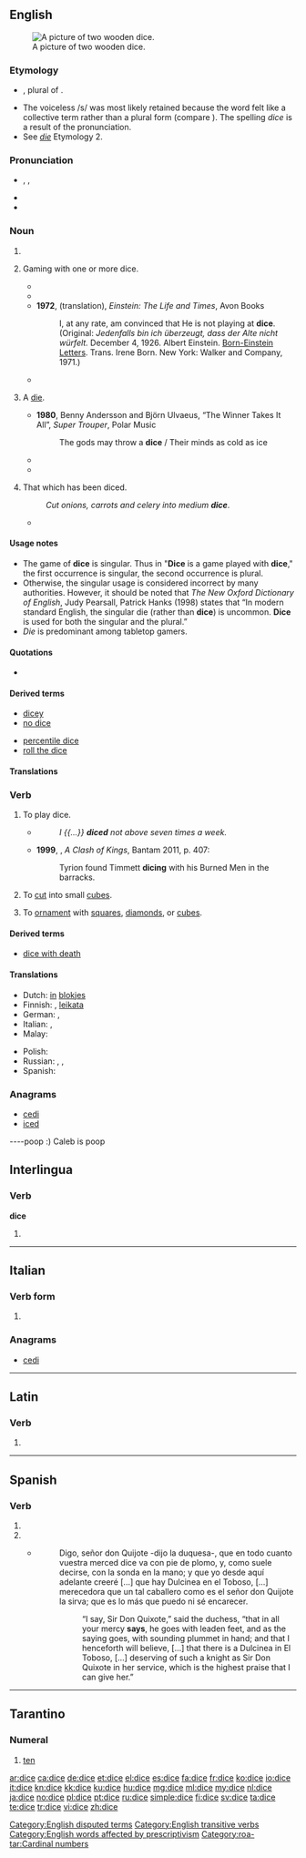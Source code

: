 ==English==
{{wikipedia}}
[[Image:Dices6-1.png|thumb|right|A picture of two wooden dice.]]
===Etymology===
* {{etyl|enm|en}} {{term|dys||lang=enm}}, plural of {{term|dy|lang=enm}}.
* The voiceless /s/ was most likely retained because the word felt like a collective term rather than a plural form (compare {{term|pence}}). The spelling ''dice'' is a result of the pronunciation.
* See ''[[die#Etymology 2|die]]'' Etymology 2.

===Pronunciation===
* {{enPR|dīs}}, {{IPA|/daɪs/}}, {{X-SAMPA|/daIs/}}
* {{audio|en-us-dice.ogg|Audio (US)}}
* {{rhymes|aɪs}}

===Noun===
{{en-noun|dice|pl2=dices}}

# {{plural of|die}}
# {{context|uncountable|lang=en}} Gaming with one or more dice.
#* {{quote-book|title={{w|Heart of Darkness}}|author={{w|Joseph Conrad}}|year=|passage=Or think of a decent young citizen in a toga—perhaps too much '''dice''', you know—coming out here in the train of some prefect, or tax-gatherer, or trader even, to mend his fortunes.|year=1899}}
#* {{quote-book|title=Heredity and the nature of man|author={{w|Theodosius Grigorievich Dobzhansky}}|year=1964|passage=On the other hand, evolution is not a matter of chance, even in the sense in which a game of '''dice''' is a game of chance.}}
#* '''1972''', (translation), ''Einstein: The Life and Times'', Avon Books
#*: I, at any rate, am convinced that He is not playing at '''dice'''.
#*: (Original: ''Jedenfalls bin ich überzeugt, dass der Alte nicht würfelt.'' December 4, 1926. Albert Einstein. [[Born-Einstein Letters]]. Trans. Irene Born. New York: Walker and Company, 1971.)
#* {{quote-book|title=Mathematics and the Unexpected|page=67|author=Ivar Ekeland|year=1990|passage=The problem is that no one can throw a die twice in precisely the same way, and this is why '''dice''' is a game of chance and not a skill.}}
# {{context|countable|proscribed|_|by some|lang=en}} A [[die#Noun|die]].
#* '''1980''', Benny Andersson and Björn Ulvaeus, “The Winner Takes It All”, ''Super Trouper'', Polar Music
#*: The gods may throw a '''dice''' / Their minds as cold as ice
#* {{quote-book|year=1945|title=Prospero's Cell: A Guide to the Landscape and Manners of the Island of Corfu|author={{w|Lawrence Durrell}}|passage=A white house set like a '''dice''' on a rock already venerable with the scars of wind and water.}}
#* {{quote-book|title=A Companion to Phenomenology and Existentialism|page=106|author={{w|Hubert L. Dreyfus}}, Mark A. Wrathall|year=2009|passage=When we see a '''dice''', we see an object which has six sides, some of which can be seen from where we are, others can be seen if we twist it or move around it.}}
# {{context|uncountable|formerly|_|countable|cooking|lang=en}} That which has been diced.
#: ''Cut onions, carrots and celery into medium '''dice'''''.
#* {{quote-book|passage=If your worship is inclined to take a small draught of good wine, though not very cool, I have here a calabash full of the best, and some '''dices''' of Tronchon cheese|title=The history and adventures of the renowned Don Quixote|volumes=3-4|by={{w|Miguel de Cervantes}} Saavedra|author={{w|Tobias George Smollett}}|edition=5|year=1782}}

====Usage notes====
*The game of '''dice''' is singular. Thus in "'''Dice''' is a game played with '''dice'''," the first occurrence is singular, the second occurrence is plural. 
*Otherwise, the singular usage is considered incorrect by many authorities. However, it should be noted that ''The New Oxford Dictionary of English'', Judy Pearsall, Patrick Hanks (1998) states that “In modern standard English, the singular die (rather than '''dice''') is uncommon. '''Dice''' is used for both the singular and the plural.” 
*''Die'' is  predominant among tabletop gamers.

====Quotations====
* {{seeCites}}

====Derived terms====
{{rel-top|Terms derived from ''dice'' (noun)}}
* [[dicey]]
* [[no dice]]
{{rel-mid}}
* [[percentile dice]]
* [[roll the dice]]
{{rel-bottom}}

====Translations====
{{trans-see|polyhedron used in games of chance|die}}

===Verb===
{{en-verb|dic|ing}}

# {{context|intransitive|lang=en}} To play dice.
#* {{rfdate}} {{w|Shakespeare}}
#*: ''I {{...}} '''diced''' not above seven times a week.''
#* '''1999''', {{w|George RR Martin}}, ''A Clash of Kings'', Bantam 2011, p. 407:
#*: Tyrion found Timmett '''dicing''' with his Burned Men in the barracks.
# {{context|transitive|lang=en}} To [[cut]] into small [[cube]]s.
# {{context|transitive|lang=en}} To [[ornament]] with [[square]]s, [[diamond]]s, or [[cube]]s.

====Derived terms====
* [[dice with death]]

====Translations====
{{trans-top|to cut into small cubes}}
* Dutch: [[in#Dutch|in]] [[blok]]jes {{t+|nl|snijden}}
* Finnish: {{t-|fi|kuutioida}}, [[leikata#Finnish|leikata]] {{t-|fi|kuutioiksi}}
* German: {{tø|de|[[in]] [[Würfel]] [[schneiden]]}}, {{t+|de|würfeln}}
* Italian: {{t-|it|fare a dadini}}, {{t-|it|tagliare a dadini}}
* Malay: {{t-|ms|potong dadu}}
{{trans-mid}}
* Polish: {{t-|pl|kroić w kostkę}}
* Russian: {{t|ru|[[резать]] [[кубик|кубиками]]|impf|tr=rézatʹ kúbikami|sc=Cyrl}}, {{t|ru|[[нарезать]] [[кубик|кубиками]]|impf|tr=narezátʹ kúbikami|sc=Cyrl}}, {{t|ru|[[нарезать]] [[кубик|кубиками]]|pf|tr=narézatʹ kúbikami|sc=Cyrl}} {{qualifier|imperfective/perfective have different word stress}}
* Spanish: {{t-|es|cortar en cubos}}
{{trans-bottom}}

===Anagrams===
* [[cedi#English|cedi]]
* [[iced#English|iced]]

[[Category:English disputed terms]]

[[Category:English transitive verbs]]
[[Category:English words affected by prescriptivism]]

----poop :) Caleb is poop

==Interlingua==

===Verb===
'''dice'''

# {{ia-form of|dic|e}}

----

==Italian==

===Verb form===
{{head|it|verb form}}

# {{conjugation of|dire||3|s|pres|ind|lang=it}}

===Anagrams===
* [[cedi#Italian|cedi]]
----

==Latin==

===Verb===
{{la-verb-form|dīce}}

# {{conjugation of|dīcō||2|s|pres|act|imp|lang=la}}{{la-conj-form-gloss|dico|2|s|pres|act|imp}}

----

==Spanish==

===Verb===
{{es-verb-form|decir}}

# {{es-verb form of|mood=ind|tense=pres|num=s|pers=2|formal=y|ending=ir|decir}}
# {{es-verb form of|mood=ind|tense=pres|num=s|pers=3|ending=ir|decir}}
#* {{sense|“says”}} {{RQ:Cervantes Don Quijote II|XXXII}}
#*: Digo, señor don Quijote -dijo la duquesa-, que en todo cuanto vuestra merced dice va con pie de plomo, y, como suele decirse, con la sonda en la mano; y que yo desde aquí adelante creeré [...] que hay Dulcinea en el Toboso, [...] merecedora que un tal caballero como es el señor don Quijote la sirva; que es lo más que puedo ni sé encarecer.
#*:: “I say, Sir Don Quixote,” said the duchess, “that in all your mercy '''says''', he goes with leaden feet, and as the saying goes, with sounding plummet in hand; and that I henceforth will believe, [...] that there is a Dulcinea in El Toboso, [...] deserving of such a knight as Sir Don Quixote in her service, which is the highest praise that I can give her.”

----

==Tarantino==

===Numeral===
{{head|roa-tar|numeral}}

# [[ten]]

[[Category:roa-tar:Cardinal numbers]]

[[ar:dice]]
[[ca:dice]]
[[de:dice]]
[[et:dice]]
[[el:dice]]
[[es:dice]]
[[fa:dice]]
[[fr:dice]]
[[ko:dice]]
[[io:dice]]
[[it:dice]]
[[kn:dice]]
[[kk:dice]]
[[ku:dice]]
[[hu:dice]]
[[mg:dice]]
[[ml:dice]]
[[my:dice]]
[[nl:dice]]
[[ja:dice]]
[[no:dice]]
[[pl:dice]]
[[pt:dice]]
[[ru:dice]]
[[simple:dice]]
[[fi:dice]]
[[sv:dice]]
[[ta:dice]]
[[te:dice]]
[[tr:dice]]
[[vi:dice]]
[[zh:dice]]